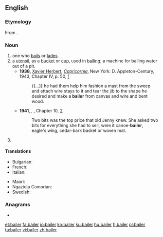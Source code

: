 ==English==

===Etymology===
From {{m|en|bail}}.

===Noun===
{{en-noun}}

# one who [[bail]]s or [[lade]]s.
# a [[utensil]], as a [[bucket]] or [[cup]], used in [[bailing]]; a machine for bailing water out of a pit.
#* '''1938''', [[w:Xavier Herbert|Xavier Herbert]], ''[[w:Capricornia (novel)|Capricornia]]'', New York: D. Appleton-Century, 1943, Chapter IV, p. 50, [https://archive.org/details/capricornianovel00herb]
#*: {{...}} he had them help him fashion a mast from the sweep and attach wire stays to it and tear the jib to the shape he desired and make a '''bailer''' from canvas and wire and bent wood. 
#* '''1941''', {{w|Emily Carr}}, ''{{w|Klee Wyck}}'', Chapter 10, [http://www.gutenberg.net.au/ebooks01/0100131h.html]
#*: Two bits was the top price that old Jenny knew. She asked two bits for everything she had to sell, were it canoe-'''bailer''', eagle's wing, cedar-bark basket or woven mat.
# {{lb|en|legal}} {{alternative form of|bailor|lang=en}}

====Translations====
{{trans-top|a utensil}}
* Bulgarian: {{t|bg|черпак}}
* French: {{t+|fr|écope|f}}
* Italian: {{t|it|aggottatoio|m}}
{{trans-mid}}
* Maori: {{t|mi|tīheru}}
* Ngazidja Comorian: {{t|zdj|upvo|c11|c10a}}
* Swedish: {{t|sv|öskar|n}}
{{trans-bottom}}

===Anagrams===
* {{l|en|irable}}

[[et:bailer]]
[[fa:bailer]]
[[io:bailer]]
[[kn:bailer]]
[[ku:bailer]]
[[hu:bailer]]
[[fj:bailer]]
[[pl:bailer]]
[[ta:bailer]]
[[vi:bailer]]
[[zh:bailer]]